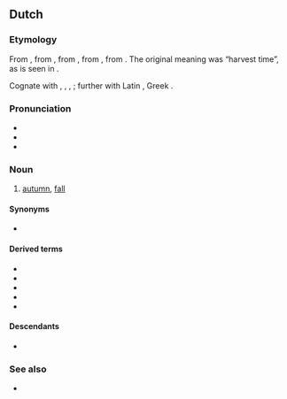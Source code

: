==Dutch==

===Etymology===
{{root|nl|ine-pro|*kerp-}}
From {{inh|nl|dum|herfst}}, from {{inh|nl|odt|*hervist}}, from {{inh|nl|gmw-pro|*harbist}}, from {{inh|nl|gem-pro|*harbistaz}}, from {{der|nl|ine-pro|*kerp-}}.  The original meaning was “harvest time”, as is seen in {{m|nl|herfstmaand}}.

{{rel-top|Cognates:}}Cognate with {{cog|de|Herbst}}, {{cog|nds|Harvst}}, {{cog|fy|hjerst}}, {{cog|en|harvest}}; further with Latin {{m|la|carpere||to [[pick]], to [[pluck]]}}, Greek {{m|grc|καρπός||fruit, harvest}}. {{rel-bottom}}

===Pronunciation===
* {{IPA|nl|/ɦɛrfst/|[ɦɛrfst]|[ˈɦɛ.rəfst]|[h-]}}
* {{audio|nl|nl-herfst.ogg|Audio (Netherlands)}}
* {{hyphenation|nl|herfst}}

===Noun===
{{nl-noun|m|-|-}}

# [[autumn]], [[fall]]

====Synonyms====
* {{l|nl|najaar}}

====Derived terms====
* {{l|nl|herfstavond}}
* {{l|nl|herfstkleur}}
* {{l|nl|herfstmaand}}
* {{l|nl|herfstnachtevening}}
* {{l|nl|herfsttij}}

====Descendants====
* {{desc|af|herfs}}

===See also===
* {{list:seasons/nl}}